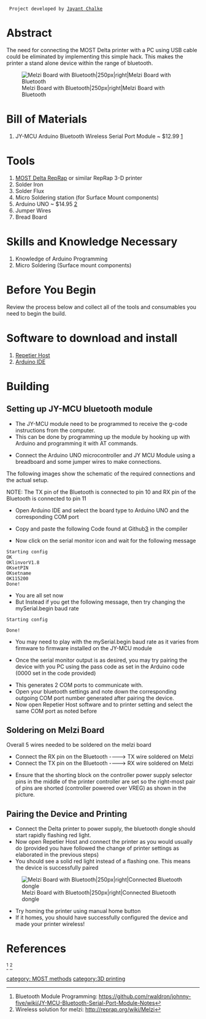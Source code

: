   Project developed by [[User:Jayantchalke|Jayant Chalke]] 
=Abstract=
The need for connecting the MOST Delta printer with a PC using USB cable could be eliminated by implementing this simple hack. 
This makes the printer a stand alone device within the range of bluetooth. 

[[File:Melzi with Bluetooth.jpg|Melzi Board with Bluetooth|250px|right|Melzi Board with Bluetooth]]


= Bill of Materials=

# JY-MCU Arduino Bluetooth Wireless Serial Port Module ~ $12.99 [http://www.amazon.com/JY-MCU-Arduino-Bluetooth-Wireless-Serial/dp/B009DZQ4MG/ref=sr_1_1?ie=UTF8&qid=1418264265&sr=8-1&keywords=Jy+mcu]


= Tools=
# [http://www.appropedia.org/Delta_Build_Overview:MOST MOST Delta RepRap] or similar RepRap 3-D printer
# Solder Iron
# Solder Flux
# Micro Soldering station (for Surface Mount components) 
# Arduino UNO ~ $14.95 [http://www.amazon.com/Development-Board-ATmega328P-ATMEGA16U2-Arduino/dp/B00H1HR576/ref=sr_1_2?ie=UTF8&qid=1418264390&sr=8-2&keywords=arduino+uno]
# Jumper Wires
# Bread Board

= Skills and Knowledge Necessary =
# Knowledge of Arduino Programming
# Micro Soldering (Surface mount components)



=Before You Begin=
Review the process below and collect all of the tools and consumables you need to begin the build.


=Software to download and install=
# [http://www.repetier.com/download/ Repetier Host]
# [http://arduino.cc/en/main/software Arduino IDE]


=Building=


==Setting up JY-MCU bluetooth module==
*The JY-MCU module need to be programmed to receive the g-code instructions from the computer.
*This can be done by programming up the module by hooking up with Arduino and programming it with AT commands.

*Connect the Arduino UNO microcontroller and JY MCU Module using a breadboard and some jumper wires to make connections.
The following images show the schematic of the required connections and the actual setup.


{{gallery
|width=250
|height=250 
|File:Ardunio Connections.jpg|Arduino Connections
|File:2014-11-23 21.08.15.jpg|Actual Connections (Front View) 
|File:2014-11-23 21.08.08.jpg|Actual Connections (Top View) 
}}

NOTE: The TX pin of the Bluetooth is connected to pin 10 and RX pin of the Bluetooth is connected to pin 11
      

*Open Arduino IDE and select the board type to Arduino UNO and the corresponding COM port

*Copy and paste the following Code found at Github[https://github.com/jayantchalke/Bluetooth_Melzi.git] in the compiler 

*Now click on the serial monitor icon and wait for the following message

 Starting config
 OK
 OKlinvorV1.8
 OKsetPIN
 OKsetname
 OK115200
 Done!


*You are all set now
*But Instead if you get the following message, then try changing the mySerial.begin baud rate


 Starting config




  
 Done!

*You may need to play with the mySerial.begin baud rate as it varies from firmware to firmware installed on the JY-MCU module 

*Once the serial monitor output is as desired, you may try pairing the device with you PC using the pass code as set in the Arduino code (0000 set in the code provided)

*This generates 2 COM ports to communicate with.
*Open your bluetooth settings and note down the corresponding outgoing COM port number generated after pairing the device. 
*Now open Repetier Host software and to printer setting and select the same COM port as noted before

==Soldering on Melzi Board==
Overall 5 wires needed to be soldered on the melzi board

{{gallery
|width=250
|height=250 
|File:Melzi.jpg|Schematic for Melzi Soldering 
|File:2014-12-10 19.44.50.jpg|Actual Soldering Connections
}}

*Connect the RX pin on the Bluetooth ----> TX wire soldered on Melzi
*Connect the TX pin on the Bluetooth ----> RX wire soldered on Melzi

*Ensure that the shorting block on the controller power supply selector pins in the middle of the printer controller are set so the right-most pair of pins are shorted (controller powered over VREG) as shown in the picture.

{{gallery
|width=250
|height=250 
|File:MOST_Delta_melzi_power_jumper.JPG|The Melzi power source jumper is in the middle of the board.
|File:Switch.jpg|Closeup Melzi power source jumper. Note that it is in the VREG power position.
}}

==Pairing the Device and Printing==
*Connect the Delta printer to power supply, the bluetooth dongle should start rapidly flashing red light.
*Now open Repetier Host and connect the printer as you would usually do (provided you have followed the change of printer settings as elaborated in the previous steps)
*You should see a solid red light instead of a flashing one. This means the device is successfully paired

[[File:2014-12-10 19.46.26.jpg|Melzi Board with Bluetooth|250px|right|Connected Bluetooth dongle]]

*Try homing the printer using manual home button
*If it homes, you should have successfully configured the device and made your printer wireless!



=References=

<ref> Bluetooth Module Programming: https://github.com/rwaldron/johnny-five/wiki/JY-MCU-Bluetooth-Serial-Port-Module-Notes</ref>
<ref> Wireless solution for melzi: http://reprap.org/wiki/Melzi</ref>
<references/> 
<nowiki>






</nowiki>



[[category: MOST methods]]
[[category:3D printing]]